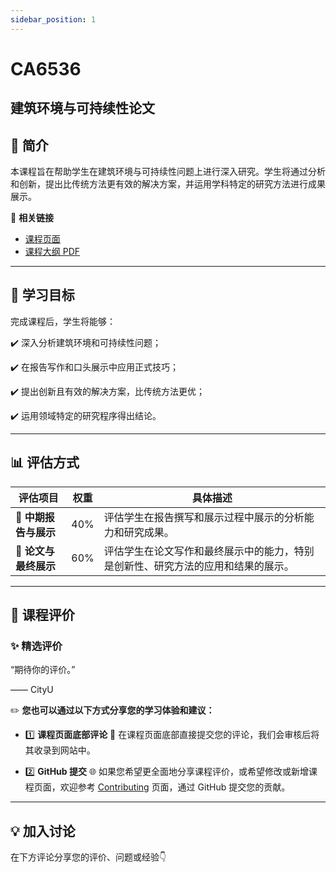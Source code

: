 ```yaml
---
sidebar_position: 1
---
```


# CA6536
## 建筑环境与可持续性论文

## **📘 简介**
本课程旨在帮助学生在建筑环境与可持续性问题上进行深入研究。学生将通过分析和创新，提出比传统方法更有效的解决方案，并运用学科特定的研究方法进行成果展示。

🔗 **相关链接**
- [课程页面](https://www.cityu.edu.hk/catalogue/pg/202425/course/CA6536.htm)
- [课程大纲 PDF](https://www.cityu.edu.hk/catalogue/pg/202425/course/CA6536.pdf)

---

## **🎯 学习目标**

完成课程后，学生将能够：

✔️ 深入分析建筑环境和可持续性问题；

✔️ 在报告写作和口头展示中应用正式技巧；

✔️ 提出创新且有效的解决方案，比传统方法更优；

✔️ 运用领域特定的研究程序得出结论。

---

## **📊 评估方式**

| **评估项目**          | **权重** | **具体描述**                                                                                       |
|----------------------|---------|---------------------------------------------------------------------------------------------------|
| **📝 中期报告与展示**   | 40%     | 评估学生在报告撰写和展示过程中展示的分析能力和研究成果。                                              |
| **📝 论文与最终展示**   | 60%     | 评估学生在论文写作和最终展示中的能力，特别是创新性、研究方法的应用和结果的展示。                   |

---

## **💬 课程评价**

### ✨ **精选评价**
<div className={commentStyles.commentBox}>
    <p className={commentStyles.commentText}>
        “期待你的评价。”
    </p>
    <p className={commentStyles.commentAuthor}>—— CityU</p>
</div>

✏️ **您也可以通过以下方式分享您的学习体验和建议：**

- 1️⃣ **课程页面底部评论**
💬 在课程页面底部直接提交您的评论，我们会审核后将其收录到网站中。

- 2️⃣ **GitHub 提交**
🌐 如果您希望更全面地分享课程评价，或希望修改或新增课程页面，欢迎参考 [Contributing](/contributing) 页面，通过 GitHub 提交您的贡献。

---

## **💡 加入讨论**

在下方评论分享您的评价、问题或经验👇
<Utterances />